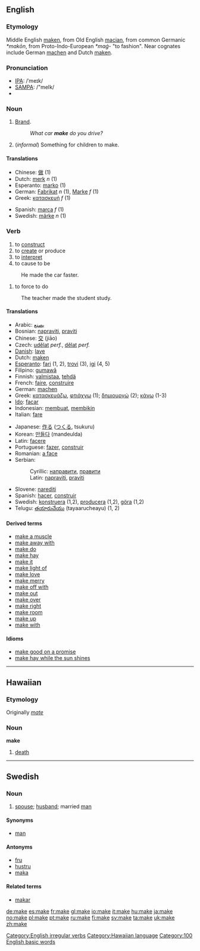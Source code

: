 ==English==

{{rank|men|come|without|110|make|def|might|being}}

===Etymology===
Middle English [[maken]], from Old English [[macian]], from common Germanic ''*makōn'', from Proto-Indo-European ''*maǵ-'' "to fashion".  Near cognates include German [[machen]] and Dutch [[maken]].

=== Pronunciation ===
*[[w:IPA|IPA]]: /ˈmeɪk/
*[[w:SAMPA|SAMPA]]: /"meIk/
*{{audio|en-us-make.ogg|Audio (US)}}

===Noun===
{{en-noun|make|makes}}

#[[brand|Brand]].
#:''What car '''make''' do you drive?''
#(''informal'') Something for children to make.

==== Translations ====
{{top}}
*Chinese: [[做]] (1) 
*Dutch: [[merk]] ''n'' (1)
*Esperanto: [[marko]] (1)
*German: [[Fabrikat]] ''n'' (1), [[Marke]] ''f'' (1)
*Greek: [[κατασκευή]] ''f'' (1)
{{mid}}
*Spanish: [[marca]] ''f'' (1)
*Swedish: [[märke]] ''n'' (1)
{{bottom}}

=== Verb ===
[[Category:English irregular verbs]]
{{en-verb2|'''to make'''|'''[[makes]]'''|'''[[made]]'''|'''[[made]]'''|'''[[making]]'''}}

# to [[construct]]
# to [[create]] or produce
# to [[interpret]]
# to cause to be
:He made the car faster.
# to force to do
:The teacher made the student study.

==== Translations ====
{{Top}}
*Arabic: [[يصنع]]
*Bosnian: [[napraviti]], [[praviti]]
*Chinese: [[交]] (jiāo)
*Czech: [[udělat]] ''perf.'', [[dělat]] ''perf.''
*[[w:Danish language|Danish]]: [[lave]]
*Dutch: [[maken]]
*[[Esperanto]]: [[fari]] (1, 2), [[trovi]] (3), [[igi]] (4, 5)
*Filipino: [[gumawâ]]
*Finnish: [[valmistaa]], [[tehdä]]
*French: [[faire]], [[construire]]
*German: [[machen]]
*Greek: [[:el:κατασκευάζω|κατασκευάζω]], [[:el:φτιάχνω|φτιάχνω]] (1); [[:el:δημιουργώ|δημιουργώ]] (2); [[:el:κάνω|κάνω]] (1-3)
*[[Ido]]: [[facar]]
*Indonesian: [[buat|membuat]], [[bikin|membikin]]
*Italian: [[fare]]
{{Mid}}
*Japanese: [[作る]] ([[つくる]], tsukuru)
*Korean: [[만들다]] (mandeulda)
*Latin: [[facere]]
*Portuguese: [[fazer]], [[construir]]
*Romanian: [[a face]]
*Serbian:
*:Cyrillic: [[направити]], [[правити]]
*:Latin: [[napraviti]], [[praviti]]
*Slovene: [[narediti]]
*Spanish: [[hacer]], [[construir]]
*Swedish: [[konstruera]] (1,2), [[producera]] (1,2), [[göra]] (1,2)
*Telugu: [[తయారుచేయు]] (tayaarucheayu) (1, 2)
{{Bottom}}

====Derived terms====
*[[make a muscle]]
*[[make away with]]
*[[make do]]
*[[make hay]]
*[[make it]]
*[[make light of]]
*[[make love]]
*[[make merry]]
*[[make off with]]
*[[make out]]
*[[make over]]
*[[make right]]
*[[make room]]
*[[make up]]
*[[make with]]

====Idioms====
*[[make good on a promise]]
*[[make hay while the sun shines]]

----

==Hawaiian==
===Etymology===
Originally ''[[mate]]''
===Noun===
'''make'''

# [[death]]

[[Category:Hawaiian language]]

----

==Swedish==

===Noun===
{{sv-noun-reg-ar|2=mak}}
# [[spouse]]; [[husband]]; married [[man]]

====Synonyms====
* [[man]]

====Antonyms====
* [[fru]]
* [[hustru]]
* [[maka]]

====Related terms====
* [[makar]]

<!-- Categories -->
[[Category:100 English basic words]]

<!-- Other Languge Links -->

[[de:make]]
[[es:make]]
[[fr:make]]
[[gl:make]]
[[io:make]]
[[it:make]]
[[hu:make]]
[[ja:make]]
[[no:make]]
[[pl:make]]
[[pt:make]]
[[ru:make]]
[[fi:make]]
[[sv:make]]
[[ta:make]]
[[uk:make]]
[[zh:make]]